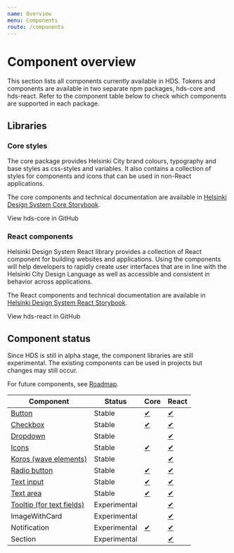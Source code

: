 ```yaml
---
name: Overview
menu: Components
route: /components
---
```



# Component overview

<LargeParagraph>
    This section lists all components currently available in HDS. Tokens and components are available in two separate npm packages, hds-core and hds-react. Refer to the component table below to check which components are supported in each package. 
</LargeParagraph>

## Libraries

### Core styles

The core package provides Helsinki City brand colours, typography and base styles as css-styles and variables. It also contains a collection of styles for components and icons that can be used in non-React applications.

The core components and technical documentation are available in [Helsinki Design System Core Storybook](/storybook/core).

<Link href="https://github.com/City-of-Helsinki/helsinki-design-system/tree/master/packages/core" external>View hds-core in GitHub</Link>

### React components

Helsinki Design System React library provides a collection of React component for building websites and applications. Using the components will help developers to rapidly create user interfaces that are in line with the Helsinki City Design Language as well as accessible and consistent in behavior across applications.

The React components and technical documentation are available in [Helsinki Design System React Storybook](/storybook/react).

<Link href="https://github.com/City-of-Helsinki/helsinki-design-system/tree/master/packages/react" external>View hds-react in GitHub</Link>

## Component status

Since HDS is still in alpha stage, the component libraries are still experimental. The existing components can be used in projects but changes may still occur.

For future components, see [Roadmap](/about/roadmap).

Component                                                        | Status       | Core                                                    | React
-----------------------------------------------------------------|--------------|---------------------------------------------------------|----------------------------------------------------------------------
[Button](/components/button)                                     | Stable       | [✔](/storybook/core/?path=/story/button--primary)       | [✔](/storybook/react/?path=/story/components-button--primary)
[Checkbox](/components/checkbox)                                 | Stable       | [✔](/storybook/core/?path=/story/checkbox--default)     | [✔](/storybook/react/?path=/story/components-checkbox--default)
[Dropdown](/components/dropdown)                                 | Stable       |                                                         | [✔](/storybook/react/?path=/story/components-dropdown--default)
[Icons](/visual-assets/icons)                                    | Stable       | [✔](/storybook/core/?path=/story/icons--angle-down)     | [✔](/storybook/react/?path=/story/components-icons--iconangledown)
[Koros (wave elements)](/components/koros)                                       | Stable       |                                                         | [✔](/storybook/react/?path=/story/components-koros--basic)
[Radio button](/components/radio-button)                         | Stable       | [✔](/storybook/core/?path=/story/radiobutton--default)  | [✔](/storybook/react/?path=/story/components-radiobutton--default)
[Text input](/components/text-field)                             | Stable       | [✔](/storybook/core/?path=/story/textinput--default)    | [✔](/storybook/react/?path=/story/components-textinput--default)
[Text area](/components/text-field#text-area)                    | Stable       | [✔](/storybook/core/?path=/story/textarea--default)     | [✔](/storybook/react/?path=/story/components-textarea--default)
[Tooltip (for text fields)](/components/text-field#with-tooltip) | Experimental |                                                         | [✔](/storybook/react/?path=/story/components-textinput--with-tooltip)
ImageWithCard                                                    | Experimental |                                                         | [✔](/storybook/react/?path=/story/components-imagewithcard--default)
Notification                                                     | Experimental | [✔](/storybook/core/?path=/story/notification--default) | [✔](/storybook/react/?path=/story/components-notification--default)
Section                                                          | Experimental |                                                         | [✔](/storybook/react/?path=/story/components-section--with-koros)
